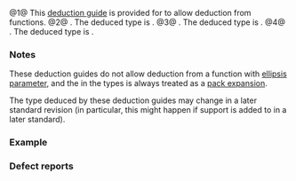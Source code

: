 {{title|deduction guides for {{tt|std::function}}}}
{{cpp/utility/functional/function/navbar}}
{{dcl begin}}
{{dcl header|functional}}
{{dcl | num=1 | since=c++17 |
template&lt; class R, class... ArgTypes &gt;
function( R(*)(ArgTypes...) ) -&gt; function&lt;R(ArgTypes...)&gt;;
}}
{{dcl | num=2 | since=c++17 |
template&lt; class F &gt;
function( F ) -&gt; function&lt;/*see below*/&gt;;
}}
{{dcl | num=3 | since=c++23 |
template&lt; class F &gt;
function( F ) -&gt; function&lt;/*see below*/&gt;;
}}
{{dcl | num=4 | since=c++23 |
template&lt; class F &gt;
function( F ) -&gt; function&lt;/*see below*/&gt;;
}}
{{dcl end}}
@1@ This [[cpp/language/class template argument deduction|deduction guide]] is provided for {{lc|std::function}} to allow deduction from functions.
@2@ {{cpp/enable_if|{{c|&amp;F::operator()}} is well-formed when treated as an unevaluated operand and  {{c|decltype(&amp;F::operator())}} is of the form {{c|R(G::*)(A...)}} (optionally cv-qualified, optionally noexcept, optionally lvalue reference qualified)}}. The deduced type is {{c|std::function&lt;R(A...)&gt;}}.
@3@ {{cpp/enable_if|{{c|&amp;F::operator()}} is well-formed when treated as an unevaluated operand and {{c|F::operator()}} is an [[cpp/language/member_functions#Explicit_object_parameter|explicit object parameter function]] whose type is of form {{c|R(G, A...)}} or {{c|R(G, A...) noexcept}}}}. The deduced type is {{c|std::function&lt;R(A...)&gt;}}.
@4@ {{cpp/enable_if|{{c|&amp;F::operator()}} is well-formed when treated as an unevaluated operand and {{c|F::operator()}} is a [[cpp/language/static#Static_member_functions|static member function]] whose type is of form {{c|R(A...)}} or {{c|R(A...) noexcept}}}}. The deduced type is {{c|std::function&lt;R(A...)&gt;}}.

===Notes===
These deduction guides do not allow deduction from a function with [[cpp/language/variadic_arguments|ellipsis parameter]], and the {{c|...}} in the types is always treated as a [[cpp/language/parameter_pack#Pack_expansion|pack expansion]].

The type deduced by these deduction guides may change in a later standard revision (in particular, this might happen if {{c|noexcept}} support is added to {{lc|std::function}} in a later standard).

===Example===
{{example|code=
#include &lt;functional&gt;
int func(double) { return 0; }
int main() {
  std::function f{func}; // guide #1 deduces function&lt;int(double)&gt;
  int i = 5;
  std::function g = [&amp;](double) { return i; }; // guide #2 deduces function&lt;int(double)&gt;
}
}}

===Defect reports===
{{dr list begin}}
{{dr list item|wg=lwg|dr=3238|std=C++17|before=behavior of {{v|2}} was unclear when&lt;br&gt;{{c|F::operator()}} is &amp;&amp;-qualified|after=clarified to be excluded from overload resolution}}
{{dr list end}}

{{langlinks|de|es|fr|it|ja|pt|ru|zh}}